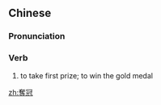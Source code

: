 {{also|夺冠}}
==Chinese==
{{zh-forms|s=夺冠}}

===Pronunciation===
{{zh-pron
|m=duóguàn
|c=dyut6 gun3
|cat=v
}}

===Verb===
{{zh-verb}}

# to take first prize; to win the gold medal

[[zh:奪冠]]
